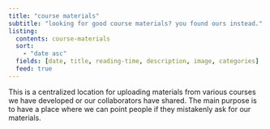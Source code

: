 ```yaml
---
title: "course materials"
subtitle: "looking for good course materials? you found ours instead." 
listing:
  contents: course-materials
  sort:
    - "date asc"  
  fields: [date, title, reading-time, description, image, categories]
  feed: true
---
```


This is a centralized location for uploading materials from various courses we have developed or our collaborators have shared. The main purpose is to have a place where we can point people if they mistakenly ask for our materials. 